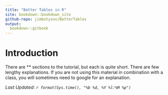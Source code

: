```yaml
---
title: "Better Tables in R"
site: bookdown::bookdown_site
github-repo: jimbotyson/BetterTables
output:
  bookdown::gitbook
---
```


# Introduction

There are \*\* sections to the tutorial, but each is quite short. There are few lengthy explanations. If you are not using this material in combination with a class, you will sometimes need to google for an explanation.

*Last Updated: `r format(Sys.time(), "%b %d, %Y %l:%M %p")`*